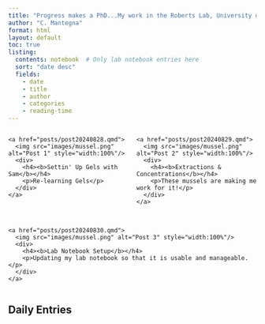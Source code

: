 ```yaml
---
title: "Progress makes a PhD...My work in the Roberts Lab, University of Washington"
author: "C. Mantegna"
format: html
layout: default
toc: true
listing:
  contents: notebook  # Only lab notebook entries here
  sort: "date desc"
  fields: 
    - date
    - title
    - author
    - categories
    - reading-time
---
```


<div class="card-grid" style="display: flex; gap: 1rem; flex-wrap: wrap;">

  <div class="card" style="flex: 1;">
    <a href="posts/post20240828.qmd"> 
      <img src="images/mussel.png" alt="Post 1" style="width:100%"/>
      <div>
        <h4><b>Settin' Up Gels with Sam</b></h4>
        <p>Re-learning Gels</p>
      </div>
    </a>
  </div>

  <div class="card" style="flex: 1;">
    <a href="posts/post20240829.qmd"> 
      <img src="images/mussel.png" alt="Post 2" style="width:100%"/>
      <div>
        <h4><b>Extractions & Concentrations</b></h4>
        <p>These mussels are making me work for it!</p>
      </div>
    </a>
  </div>

  <div class="card" style="flex: 1;">
    <a href="posts/post20240830.qmd"> 
      <img src="images/mussel.png" alt="Post 3" style="width:100%"/>
      <div>
        <h4><b>Lab Notebook Setup</b></h4>
        <p>Updating my lab notebook so that it is usable and manageable.</p>
      </div>
    </a>
  </div>

</div>

## Daily Entries

<!-- The listing feature will automatically generate the list of posts -->

